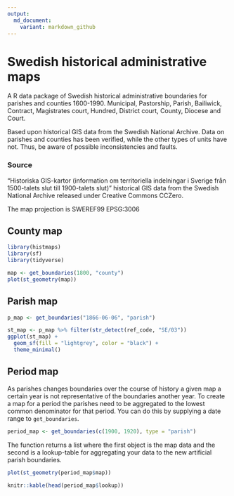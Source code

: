 ```yaml
---
output:
  md_document: 
    variant: markdown_github
---
```


<!-- README.md is generated from README.Rmd. Please edit that file -->

Swedish historical administrative maps
======================================

<!-- Generated by the R Markdown file README.Rmd -->
A R data package of Swedish historical administrative boundaries for parishes and counties 1600-1990. Municipal, Pastorship, Parish, Bailiwick, Contract, Magistrates court, Hundred, District court,  County, Diocese and Court.

Based upon historical GIS data from the Swedish National Archive. Data on parishes and counties has 
been verified, while the other types of units have not. Thus, be aware of possible inconsistencies and
faults. 

### Source

"Historiska GIS-kartor (information om territoriella indelningar i Sverige från 1500-talets slut till 1900-talets slut)" historical GIS data from the Swedish National Archive released under Creative Commons CCZero.

The map projection is SWEREF99 EPSG:3006


## County map

```r
library(histmaps)
library(sf)
library(tidyverse)

map <- get_boundaries(1800, "county")
plot(st_geometry(map))
```

## Parish map

```r

p_map <- get_boundaries("1866-06-06", "parish")

st_map <- p_map %>% filter(str_detect(ref_code, "SE/03"))
ggplot(st_map) +
  geom_sf(fill = "lightgrey", color = "black") +
  theme_minimal()
```

## Period map

As parishes changes boundaries over the course of history a given map a certain year is not representative of the boundaries another year. To create a map for a period the parishes need to be aggregated to the lowest common denominator for that period. You can do this by supplying a date range to `get_boundaries`.

```r
period_map <- get_boundaries(c(1900, 1920), type = "parish") 
```

The function returns a list where the first object is the map data and the second is a lookup-table for aggregating your data to the new artificial parish boundaries. 

```r
plot(st_geometry(period_map$map))
```


```r
knitr::kable(head(period_map$lookup))
```
